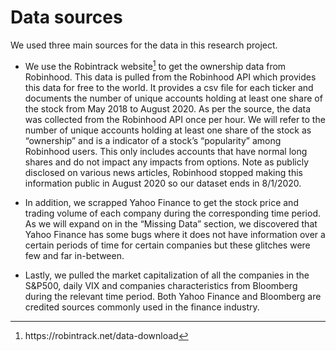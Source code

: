 # Data sources

We used three main sources for the data in this research project. 

- We use the Robintrack website^[https://robintrack.net/data-download] to get the ownership data from Robinhood. This data is pulled from the Robinhood API which provides this data for free to the world. It provides a csv file for each ticker and documents the number of unique accounts holding at least one share of the stock from May 2018 to August 2020. As per the source, the data was collected from the Robinhood API once per hour.  We will refer to the number of unique accounts holding at least one share of the stock as "ownership" and is a indicator of a stock's "popularity" among Robinhood users. This only includes accounts that have normal long shares and do not impact any impacts from options. Note as publicly disclosed on various news articles, Robinhood stopped making this information public in August 2020 so our dataset ends in 8/1/2020. 

- In addition, we scrapped Yahoo Finance to get the stock price and trading volume of each company during the corresponding time period.  As we will expand on in the "Missing Data" section, we discovered that Yahoo Finance has some bugs where it does not have information over a certain periods of time for certain companies but these glitches were few and far in-between. 

- Lastly, we pulled the market capitalization of all the companies in the S&P500, daily VIX and companies characteristics from Bloomberg during the relevant time period. Both Yahoo Finance and Bloomberg are credited sources commonly used in the finance industry. 
